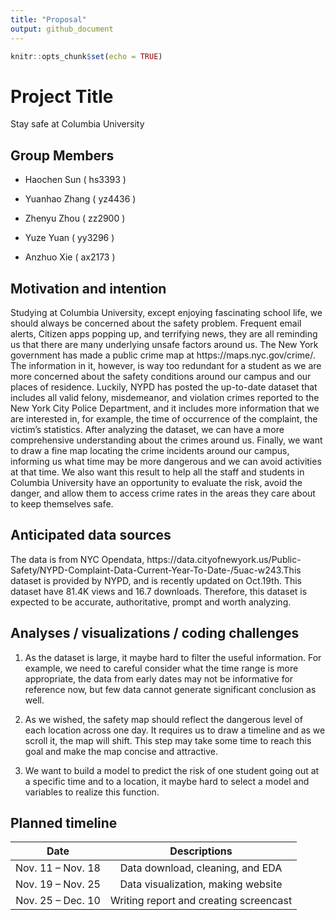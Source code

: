 ```yaml
---
title: "Proposal"
output: github_document
---
```


```r
knitr::opts_chunk$set(echo = TRUE)
```

# Project Title

Stay safe at Columbia University

## Group Members

+ Haochen Sun ( hs3393 )

+ Yuanhao Zhang ( yz4436 )

+ Zhenyu Zhou ( zz2900 )

+ Yuze Yuan ( yy3296 )

+ Anzhuo Xie ( ax2173 )


## Motivation and intention

Studying at Columbia University, except enjoying fascinating school life, we should always be concerned about the safety problem. Frequent email alerts, Citizen apps popping up, and terrifying news, they are all reminding us that there are many underlying unsafe factors around us. The New York government has made a public crime map at https://maps.nyc.gov/crime/.
The information in it, however, is way too redundant for a student as we are more concerned about the safety conditions around our campus and our places of residence. Luckily, NYPD has posted the up-to-date dataset that includes all valid felony, misdemeanor, and violation crimes reported to the New York City Police Department, and it includes more information that we are interested in, for example, the time of occurrence of the complaint, the victim’s statistics. After analyzing the dataset, we can have a more comprehensive understanding about the crimes around us. Finally, we want to draw a fine map locating the crime incidents around our campus, informing us what time may be more dangerous and we can avoid activities at that time. We also want this result to help all the staff and students in Columbia University have an opportunity to evaluate the risk, avoid the danger, and allow them to access crime rates in the areas they care about to keep themselves safe.


## Anticipated data sources

The data is from NYC Opendata, https://data.cityofnewyork.us/Public-Safety/NYPD-Complaint-Data-Current-Year-To-Date-/5uac-w243.This dataset is provided by NYPD, and is recently updated on Oct.19th. This dataset have 81.4K views and 16.7 downloads. Therefore, this dataset is expected to be accurate, authoritative, prompt and worth analyzing. 



## Analyses / visualizations / coding challenges

1. As the dataset is large, it maybe hard to filter the useful information. For example, we need to careful consider what the time range is more appropriate, the data from early dates may not be informative for reference now, but few data cannot generate significant conclusion as well.

2. As we wished, the safety map should reflect the dangerous level of each location across one day. It requires us to  draw a timeline and as we scroll it, the map will shift. This step may take some time to reach this goal and make the map concise and attractive.

3. We want to build a model to predict the risk of one student going out at a specific time and to a location, it maybe hard to select a model and variables to realize this function.



## Planned timeline
|          Date     |                Descriptions            |
|:-----------------:|:--------------------------------------:|
| Nov. 11 – Nov. 18 | Data download, cleaning, and EDA       |
| Nov. 19 – Nov. 25 | Data visualization, making website     |
| Nov. 25 – Dec. 10 | Writing report and creating screencast |




